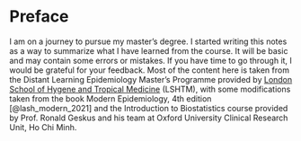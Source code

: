 # Preface {.unnumbered}

I am on a journey to pursue my master's degree. I started writing this notes as a way to summarize what I have learned from the course. It will be basic and may contain some errors or mistakes. If you have time to go through it, I would be grateful for your feedback. Most of the content here is taken from the Distant Learning Epidemiology Master's Programme provided by [London School of Hygene and Tropical Medicine](https://www.lshtm.ac.uk/study/courses/masters-degrees/epidemiology-online#overview) (LSHTM), with some modifications taken from the book Modern Epidemiology, 4th edition [@lash_modern_2021] and the Introduction to Biostatistics course provided by Prof. Ronald Geskus and his team at Oxford University Clinical Research Unit, Ho Chi Minh.
